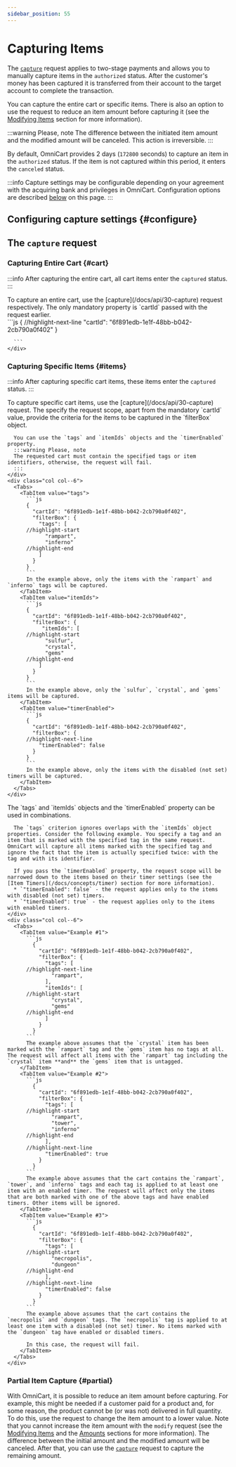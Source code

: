 ```yaml
---
sidebar_position: 55
---
```


# Capturing Items

The [`capture`](/docs/api/30-capture) request applies to two-stage payments and allows you to manually capture items in the `authorized` status. After the customer's money has been captured it is transferred from their account to the target account to complete the transaction.

You can capture the entire cart or specific items. There is also an option to use the <ModifyLink /> request to reduce an item amount before capturing it (see the [Modifying Items](/docs/concepts/modify) section for more information). 

:::warning Please, note
The difference between the initiated item amount and the modified amount will be canceled. This action is irreversible.
:::

By default, OmniCart provides 2 days (`172800` seconds) to capture an item in the `authorized` status. If the item is not captured within this period, it enters the `canceled` status.

:::info
Capture settings may be configurable depending on your agreement with the acquiring bank and privileges in OmniCart. Configuration options are described [below](#configure) on this page.
:::

## Configuring capture settings {#configure}

## The `capture` request

### Capturing Entire Cart {#cart}

<!--FIXME single source this with cancel-->

:::info
After capturing the entire cart, all cart items enter the `captured` status.
:::

<div class="container">
  <div class="row">
    <div class="col col--6">
      To capture an entire cart, use the [capture](/docs/api/30-capture) request respectively. The only mandatory property is `cartId` passed with the <InitLink /> request earlier.
    </div>
    <div class="col col--6">
      ```js
      {
      //highlight-next-line
        "cartId": "6f891edb-1e1f-48bb-b042-2cb790a0f402"
      }

      ```
    </div>
  </div>
</div>

### Capturing Specific Items {#items}

:::info
After capturing specific cart items, these items enter the `captured` status.
:::

<div class="container">
  <div class="row">
    <div class="col col--6">
      To capture specific cart items, use the [capture](/docs/api/30-capture) request. The specify the request scope, apart from the mandatory `cartId` value, provide the criteria for the items to be captured in the `filterBox` object. 
      
      You can use the `tags` and `itemIds` objects and the `timerEnabled` property.
      :::warning Please, note
      The requested cart must contain the specified tags or item identifiers, otherwise, the request will fail.
      :::
    </div>
    <div class="col col--6">
      <Tabs>
        <TabItem value="tags">
          ```js
          {
            "cartId": "6f891edb-1e1f-48bb-b042-2cb790a0f402",
            "filterBox": {
              "tags": [
          //highlight-start
                "rampart",
                "inferno"
          //highlight-end
              ]
            }
          }
          ```
          In the example above, only the items with the `rampart` and `inferno` tags will be captured.
        </TabItem>
        <TabItem value="itemIds">
          ```js
          {
            "cartId": "6f891edb-1e1f-48bb-b042-2cb790a0f402",
            "filterBox": {
               "itemIds": [
          //highlight-start
                "sulfur",
                "crystal",
                "gems"
          //highlight-end
              ]
            }
          }
          ```
          In the example above, only the `sulfur`, `crystal`, and `gems` items will be captured.
        </TabItem>
        <TabItem value="timerEnabled">
          ```js
          {
            "cartId": "6f891edb-1e1f-48bb-b042-2cb790a0f402",
            "filterBox": {
          //highlight-next-line
              "timerEnabled": false
            }
          }
          ```
          In the example above, only the items with the disabled (not set) timers will be captured.
        </TabItem>
      </Tabs>
    </div>
  </div>
</div>

<div class="container">
  <div class="row">
    <div class="col col--6">
      The `tags` and `itemIds` objects and the `timerEnabled` property can be used in combinations.
      
      The `tags` criterion ignores overlaps with the `itemIds` object properties. Consider the following example. You specify a tag and an item that is marked with the specified tag in the same request. OmniCart will capture all items marked with the specified tag and ignore the fact that the item is actually specified twice: with the tag and with its identifier.
      
      If you pass the `timerEnabled` property, the request scope will be narrowed down to the items based on their timer settings (see the [Item Timers](/docs/concepts/timer) section for more information). 
      * `"timerEnabled": false` - the request applies only to the items with disabled (not set) timers.
      * `"timerEnabled": true` - the request applies only to the items with enabled timers.
    </div>
    <div class="col col--6">
      <Tabs>
        <TabItem value="Example #1">
          ```js
            {
              "cartId": "6f891edb-1e1f-48bb-b042-2cb790a0f402",
              "filterBox": {
                "tags": [
          //highlight-next-line
                  "rampart",
                ],
                "itemIds": [
          //highlight-start
                  "crystal",
                  "gems"
          //highlight-end
                ]
              }
            }
          ```
          The example above assumes that the `crystal` item has been marked with the `rampart` tag and the `gems` item has no tags at all. The request will affect all items with the `rampart` tag including the `crystal` item **and** the `gems` item that is untagged.
        </TabItem>
        <TabItem value="Example #2">
          ```js
            {
              "cartId": "6f891edb-1e1f-48bb-b042-2cb790a0f402",
              "filterBox": {
                "tags": [
          //highlight-start
                  "rampart",
                  "tower",
                  "inferno"
          //highlight-end
                ],
          //highlight-next-line
                "timerEnabled": true
              }
            }
          ```
          The example above assumes that the cart contains the `rampart`, `tower`, and `inferno` tags and each tag is applied to at least one item with an enabled timer. The request will affect only the items that are both marked with one of the above tags and have enabled timers. Other items will be ignored.
        </TabItem>
        <TabItem value="Example #3">
          ```js
            {
              "cartId": "6f891edb-1e1f-48bb-b042-2cb790a0f402",
              "filterBox": {
                "tags": [
          //highlight-start
                  "necropolis",
                  "dungeon"
          //highlight-end
                ],
          //highlight-next-line
                "timerEnabled": false
              }
            }
          ```
          The example above assumes that the cart contains the `necropolis` and `dungeon` tags. The `necropolis` tag is applied to at least one item with a disabled (not set) timer. No items marked with the `dungeon` tag have enabled or disabled timers.
          
          In this case, the request will fail.
        </TabItem>
      </Tabs>
    </div>
  </div>
</div>

### Partial Item Capture {#partial}

With OmniCart, it is possible to reduce an item amount before capturing. For example, this might be needed if a customer paid for a product and, for some reason, the product cannot be (or was not) delivered in full quantity. To do this, use the <ModifyLink /> request to change the item amount to a lower value. Note that you cannot increase the item amount with the `modify` request (see the [Modifying Items](/docs/concepts/modify) and the [Amounts](/docs/concepts/amounts) sections for more information). The difference between the initial amount and the modified amount will be canceled. After that, you can use the [`capture`](/docs/api/30-capture) request to capture the remaining amount.